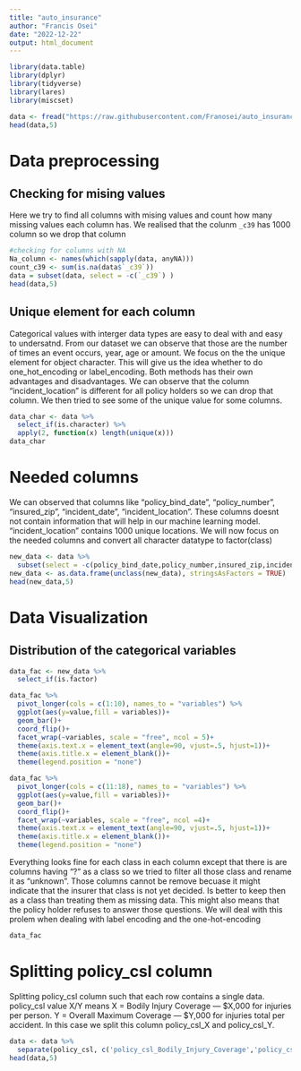 ```yaml
---
title: "auto_insurance"
author: "Francis Osei"
date: "2022-12-22"
output: html_document
---
```


```r
library(data.table)
library(dplyr)
library(tidyverse)
library(lares)
library(miscset)
```

```r
data <- fread("https://raw.githubusercontent.com/Franosei/auto_insurance_fraud_detection/main/insurance_claims.csv")
head(data,5)
```
# Data preprocessing
## Checking for mising values
Here we try to find all columns with mising values and count how many missing values each column has. We realised that the colunm `_c39` has 1000 column so we drop that column
```r
#checking for columns with NA
Na_column <- names(which(sapply(data, anyNA)))
count_c39 <- sum(is.na(data$`_c39`))
data = subset(data, select = -c(`_c39`) )
head(data,5)
```

## Unique element for each column

Categorical values with interger data types are easy to deal with and easy to undersatnd. From our dataset we can observe that those are the number of times an event occurs, year, age or amount. 
We focus on the the unique element for object character. This will give us the idea whether to do one_hot_encoding or label_encoding. Both methods has their own advantages and disadvantages. We can observe that the column "incident_location" is different for all policy holders so we can drop that column. 
We then tried to see some of the unique value for some columns.

```r
data_char <- data %>% 
  select_if(is.character) %>% 
  apply(2, function(x) length(unique(x)))
data_char
```
# Needed columns

We can observed that columns like "policy_bind_date", "policy_number", "insured_zip", "incident_date", "incident_location". These columns doesnt not contain information that will help in our machine learning model. "incident_location" contains 1000 unique locations. We will now focus on the needed columns and convert all character datatype to factor(class)

```r
new_data <- data %>% 
  subset(select = -c(policy_bind_date,policy_number,insured_zip,incident_date,incident_location))
new_data <- as.data.frame(unclass(new_data), stringsAsFactors = TRUE)
head(new_data,5)
```
# Data Visualization
## Distribution of the categorical variables

```r
data_fac <- new_data %>% 
  select_if(is.factor)
```

```r
data_fac %>% 
  pivot_longer(cols = c(1:10), names_to = "variables") %>% 
  ggplot(aes(y=value,fill = variables))+
  geom_bar()+
  coord_flip()+
  facet_wrap(~variables, scale = "free", ncol = 5)+
  theme(axis.text.x = element_text(angle=90, vjust=.5, hjust=1))+
  theme(axis.title.x = element_blank())+
  theme(legend.position = "none")
```
```r
data_fac %>% 
  pivot_longer(cols = c(11:18), names_to = "variables") %>% 
  ggplot(aes(y=value,fill = variables))+
  geom_bar()+
  coord_flip()+
  facet_wrap(~variables, scale = "free", ncol =4)+
  theme(axis.text.x = element_text(angle=90, vjust=.5, hjust=1))+
  theme(axis.title.x = element_blank())+
  theme(legend.position = "none")
```
Everything looks fine for each class in each column except that there is are columns having "?" as a class so we tried to filter all those class and rename it as "unknown". Those columns cannot be remove becuase it might indicate that the insurer that class is not yet decided. Is better to keep then as a class than treating them as missing data. This might also means that the policy holder refuses to answer those questions. We will deal with this prolem when dealing with label encoding and the one-hot-encoding

```r
data_fac
```





























# Splitting policy_csl column

Splitting policy_csl column such that each row contains a single data. policy_csl value X/Y means X = Bodily Injury Coverage — \$X,000 for injuries per person. Y = Overall Maximum Coverage — \$Y,000 for injuries total per accident. In this case we split this column policy_csl_X and policy_csl_Y.
```r
data <- data %>% 
  separate(policy_csl, c('policy_csl_Bodily_Injury_Coverage','policy_csl_Overall_Maximum_Coverage'), extra='drop')
head(data,5)
```

